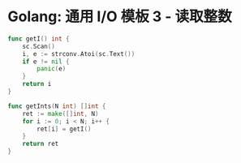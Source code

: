 # Golang: 通用 I/O 模板 3 - 读取整数
```go
func getI() int {
	sc.Scan()
	i, e := strconv.Atoi(sc.Text())
	if e != nil {
		panic(e)
	}
	return i
}

func getInts(N int) []int {
	ret := make([]int, N)
	for i := 0; i < N; i++ {
		ret[i] = getI()
	}
	return ret
}
```
<div class="goplay-container"></div>